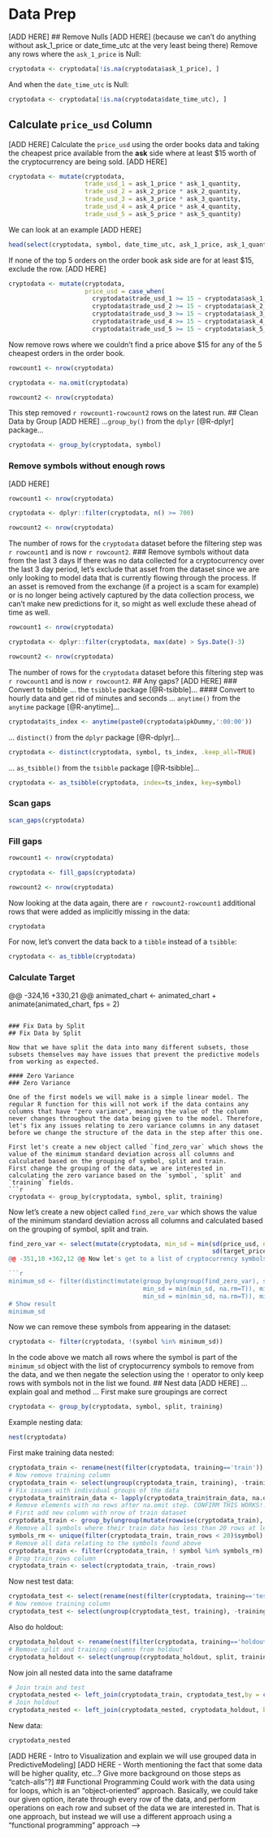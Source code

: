 # Data Prep {#data-prep}
[ADD HERE]
## Remove Nulls
[ADD HERE]
(because we can't do anything without ask_1_price or date_time_utc at the very least being there)
Remove any rows where the `ask_1_price` is Null:
```r
cryptodata <- cryptodata[!is.na(cryptodata$ask_1_price), ]
```
And when the `date_time_utc` is Null:
```r
cryptodata <- cryptodata[!is.na(cryptodata$date_time_utc), ]
```
## Calculate `price_usd` Column
[ADD HERE]
Calculate the `price_usd` using the order books data and taking the cheapest price available from the **ask** side where at least \$15 worth of the cryptocurrency are being sold.
[ADD HERE]
```r
cryptodata <- mutate(cryptodata, 
                     trade_usd_1 = ask_1_price * ask_1_quantity,
                     trade_usd_2 = ask_2_price * ask_2_quantity,
                     trade_usd_3 = ask_3_price * ask_3_quantity,
                     trade_usd_4 = ask_4_price * ask_4_quantity,
                     trade_usd_5 = ask_5_price * ask_5_quantity)
```
We can look at an example [ADD HERE]
```r
head(select(cryptodata, symbol, date_time_utc, ask_1_price, ask_1_quantity, trade_usd_1))
```
If none of the top 5 orders on the order book ask side are for at least \$15, exclude the row. [ADD HERE]
```r
cryptodata <- mutate(cryptodata, 
                     price_usd = case_when(
                       cryptodata$trade_usd_1 >= 15 ~ cryptodata$ask_1_price,
                       cryptodata$trade_usd_2 >= 15 ~ cryptodata$ask_2_price,
                       cryptodata$trade_usd_3 >= 15 ~ cryptodata$ask_3_price,
                       cryptodata$trade_usd_4 >= 15 ~ cryptodata$ask_4_price,
                       cryptodata$trade_usd_5 >= 15 ~ cryptodata$ask_5_price))
```
Now remove rows where we couldn't find a price above \$15 for any of the 5 cheapest orders in the order book.
```r
rowcount1 <- nrow(cryptodata)
```
```r
cryptodata <- na.omit(cryptodata)
```
```r
rowcount2 <- nrow(cryptodata)
```
This step removed `r rowcount1-rowcount2` rows on the latest run.
## Clean Data by Group
[ADD HERE]
...`group_by()` from the `dplyr` [@R-dplyr] package...
```r
cryptodata <- group_by(cryptodata, symbol)
```
### Remove symbols without enough rows
[ADD HERE]
```r
rowcount1 <- nrow(cryptodata)
```
```r
cryptodata <- dplyr::filter(cryptodata, n() >= 700)
```
```r
rowcount2 <- nrow(cryptodata)
```
The number of rows for the `cryptodata` dataset before the filtering step was `r rowcount1` and is now `r rowcount2`.
### Remove symbols without data from the last 3 days
If there was no data collected for a cryptocurrency over the last 3 day period, let's exclude that asset from the dataset since we are only looking to model data that is currently flowing through the process. If an asset is removed from the exchange (if a project is a scam for example) or is no longer being actively captured by the data collection process, we can't make new predictions for it, so might as well exclude these ahead of time as well.
```r
rowcount1 <- nrow(cryptodata)
```
```r
cryptodata <- dplyr::filter(cryptodata, max(date) > Sys.Date()-3)
```
```r
rowcount2 <- nrow(cryptodata)
```
The number of rows for the `cryptodata` dataset before this filtering step was `r rowcount1` and is now `r rowcount2`.
## Any gaps?
[ADD HERE]
### Convert to tsibble
... the `tsibble` package [@R-tsibble]...
#### Convert to hourly data and get rid of minutes and seconds
... `anytime()` from the `anytime` package [@R-anytime]...
```r
cryptodata$ts_index <- anytime(paste0(cryptodata$pkDummy,':00:00')) 
```
... `distinct()` from the `dplyr` package [@R-dplyr]...
```r
cryptodata <- distinct(cryptodata, symbol, ts_index, .keep_all=TRUE)
```
... `as_tsibble()` from the `tsibble` package [@R-tsibble]...
```r
cryptodata <- as_tsibble(cryptodata, index=ts_index, key=symbol)
```
### Scan gaps
```r
scan_gaps(cryptodata)
```
### Fill gaps
```r
rowcount1 <- nrow(cryptodata)
```
```r
cryptodata <- fill_gaps(cryptodata)
```
```r
rowcount2 <- nrow(cryptodata)
```
Now looking at the data again, there are `r rowcount2-rowcount1` additional rows that were added as implicitly missing in the data:
```r
cryptodata
```

For now, let's convert the data back to a `tibble` instead of a `tsibble`:
<!-- [TODO - EXPLAIN THIS] -->
```r
cryptodata <- as_tibble(cryptodata)
```


### Calculate Target

@@ -324,16 +330,21 @@ animated_chart <- animated_chart +
animate(animated_chart, fps = 2)
```

### Fix Data by Split
## Fix Data by Split

Now that we have split the data into many different subsets, those subsets themselves may have issues that prevent the predictive models from working as expected.

#### Zero Variance
### Zero Variance

One of the first models we will make is a simple linear model. The regular R function for this will not work if the data contains any columns that have "zero variance", meaning the value of the column never changes throughout the data being given to the model. Therefore, let's fix any issues relating to zero variance columns in any dataset before we change the structure of the data in the step after this one.

First let's create a new object called `find_zero_var` which shows the value of the minimum standard deviation across all columns and calculated based on the grouping of symbol, split and train.
First change the grouping of the data, we are interested in calculating the zero variance based on the `symbol`, `split` and `training` fields.
```r
cryptodata <- group_by(cryptodata, symbol, split, training)
```


Now let's create a new object called `find_zero_var` which shows the value of the minimum standard deviation across all columns and calculated based on the grouping of symbol, split and train.
```r
find_zero_var <- select(mutate(cryptodata, min_sd = min(sd(price_usd, na.rm=T), 
                                                        sd(target_price_24h, na.rm=T),
@@ -351,10 +362,12 @@ Now let's get to a list of cryptocurrency symbols where the minimum standard dev

```r
minimum_sd <- filter(distinct(mutate(group_by(ungroup(find_zero_var), symbol),
                                     min_sd = min(min_sd, na.rm=T)), min_sd),min_sd < 0.0001)$symbol
                                     min_sd = min(min_sd, na.rm=T)), min_sd),min_sd < 0)$symbol
# Show result
minimum_sd
```
<!-- [TODO - 0.000001 isn't a super perfect cutoff, small prices will have low standard deviation because not standardized, but will live with some cryptos with suuuper small prices being excluded] -->


Now we can remove these symbols from appearing in the dataset:

```r
cryptodata <- filter(cryptodata, !(symbol %in% minimum_sd)) 
```
In the code above we match all rows where the symbol is part of the `minimum_sd` object with the list of cryptocurrency symbols to remove from the data, and we then negate the selection using the `!` operator to only keep rows with symbols not in the list we found.
<!-- Ugh wish I could write it like this: -->
<!-- ```{r} -->
<!-- find_zero_var %>% #start with data -->
<!--   ungroup() %>% #ungroup -->
<!--   group_by(symbol) %>% #re-group by symbol -->
<!--   mutate(min_sd = min(min_sd)) %>% #find the minimum by the symbol -->
<!--   select(min_sd) %>% #only keep symbol and min_sd -->
<!--   distinct() #distinct  -->
<!-- ``` -->
## Nest data
[ADD HERE]
... explain goal and method
... First make sure groupings are correct
<!-- [TODO - Reference Hadley's book chapter and video as references here] -->
```r
cryptodata <- group_by(cryptodata, symbol, split, training)
```
Example nesting data:
```r
nest(cryptodata) 
```
First make training data nested:
```r
cryptodata_train <- rename(nest(filter(cryptodata, training=='train')), train_data = 'data')
# Now remove training column
cryptodata_train <- select(ungroup(cryptodata_train, training), -training)
# Fix issues with individual groups of the data
cryptodata_train$train_data <- lapply(cryptodata_train$train_data, na.omit)
# Remove elements with no rows after na.omit step. CONFIRM THIS WORKS!!!
# First add new column with nrow of train dataset
cryptodata_train <- group_by(ungroup(mutate(rowwise(cryptodata_train), train_rows = nrow(train_data))), symbol, split)
# Remove all symbols where their train data has less than 20 rows at least once
symbols_rm <- unique(filter(cryptodata_train, train_rows < 20)$symbol)
# Remove all data relating to the symbols found above
cryptodata_train <- filter(cryptodata_train, ! symbol %in% symbols_rm) # ! is to make %not in% operator
# Drop train_rows column
cryptodata_train <- select(cryptodata_train, -train_rows)
```
Now nest test data:
```r
cryptodata_test <- select(rename(nest(filter(cryptodata, training=='test')), test_data = 'data'), -training)
# Now remove training column
cryptodata_test <- select(ungroup(cryptodata_test, training), -training)
```
Also do holdout:
```r
cryptodata_holdout <- rename(nest(filter(cryptodata, training=='holdout')), holdout_data = 'data')
# Remove split and training columns from holdout
cryptodata_holdout <- select(ungroup(cryptodata_holdout, split, training), -split, -training)
```
Now join all nested data into the same dataframe
```r
# Join train and test
cryptodata_nested <- left_join(cryptodata_train, cryptodata_test,by = c("symbol", "split"))
# Join holdout
cryptodata_nested <- left_join(cryptodata_nested, cryptodata_holdout, by = c("symbol"))
```
New data:
```r
cryptodata_nested
```
[ADD HERE - Intro to Visualization and explain we will use grouped data in PredictiveModeling]
[ADD HERE - Worth mentioning the fact that some data will be higher quality, etc...? Give more background on those steps as "catch-alls"?]
## Functional Programming
Could work with the data using for loops, which is an "object-oriented" approach. Basically, we could take our given option, iterate through every row of the data, and perform operations on each row and subset of the data we are interested in. That is one approach, but instead we will use a different approach using a "functional programming" approach
<!-- https://youtu.be/rz3_FDVt9eg?t=1407  -->
<!-- [TODO - EXPLAIN THINGS A LOT MORE HERE] -->
<!-- ### Fix Data by Split -->
<!-- Now that we have split the data into many different subsets, those subsets themselves may have issues that prevent the predictive models from working as expected. -->
<!-- #### Zero Variance -->
<!-- One of the first models we will make is a simple linear model. The regular R function for this will not work if the data contains any columns that have "zero variance", meaning the value of the column never changes throughout the data being given to the model. Therefore, let's fix the zero variance issue programmatically for the train and test data of all datasets. -->
<!-- We will use the `skimr` package that we introduced in the [previous section](#explore-data) in order to find any columns where this problem is present, and we will then use that list to remove those columns from the data. -->
<!-- First, let's get the code to work the way it should on the first nested elements of the data as an example to apply to all other nested datasets. -->
<!-- We can find columns that have at least a 98% completion rate using a combination of `skim()` and `filter()`: -->
<!-- ```{r} -->
<!-- filter(skim(cryptodata_nested$train_data[[1]]), complete_rate > 0.02) -->
<!-- ``` -->
<!-- And extract the variable names by adding `$skim_variable` to the end of the result to return the results for that column only since that is what we are interested in. We will save the result in the object `example_variables` so we can use it in the next step. -->
<!-- ```{r} -->
<!-- example_variables <- filter(skim(cryptodata_nested$train_data[[1]]),  -->
<!--                             complete_rate > 0.02)$skim_variable -->
<!-- # Show the new object -->
<!-- example_variables -->
<!-- ``` -->
<!-- Now we can use that information to only keep these columns in the train data: -->
<!-- ```{r} -->
<!-- cryptodata_nested$train_data[[1]][, example_variables] -->
<!-- ``` -->
<!-- Great! Hopefully this change was not necessary on the first nested dataset. Now we need to apply the same idea to create a function that we can apply to all nested datasets -->
<!-- <!-- [TODO - Explain this step and process using map() better!] -->
--\>
<!-- ```{r} -->
<!-- remove_zero_var <- function(df){ -->
<!--   df[, filter(skim(df), complete_rate > 0.02)$skim_variable] -->
<!-- } -->
<!-- ``` -->
<!-- Now the function can be used in conjunction with the `map()` and `mutate()` functions to apply the function on each of the nested datasets and overwrite the old results with the new ones: -->
<!-- ```{r} -->
<!-- cryptodata_nested <- mutate(cryptodata_nested,  -->
<!--                             train_data = map(train_data, remove_zero_var)) -->
<!-- ``` -->
<!-- Now we need to do the same for the test data, but skipping over the empty  -->
<!-- [TODO - HERE AM I SKIPPING OVER EMPTY ONES OR KEEP TEST_AND_HOLDOUT AND TRAIN? SO NO NULL ROW ELEMENTS] -->
<!-- ```{r} -->
<!-- cryptodata_nested <- mutate(cryptodata_nested,  -->
<!--                             test_data = case_when(class(test_data)[[1]] == 'tbl_df' ~ map(test_data, remove_zero_var))) -->
<!-- ``` -->
